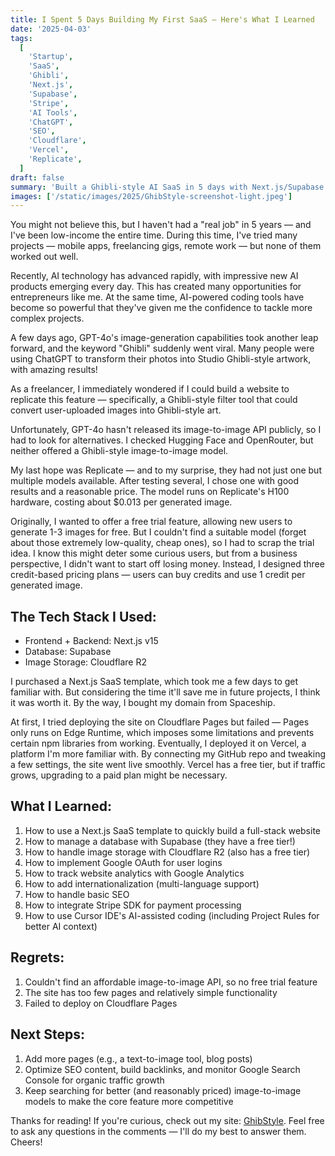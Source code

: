 ```yaml
---
title: I Spent 5 Days Building My First SaaS — Here's What I Learned
date: '2025-04-03'
tags:
  [
    'Startup',
    'SaaS',
    'Ghibli',
    'Next.js',
    'Supabase',
    'Stripe',
    'AI Tools',
    'ChatGPT',
    'SEO',
    'Cloudflare',
    'Vercel',
    'Replicate',
  ]
draft: false
summary: 'Built a Ghibli-style AI SaaS in 5 days with Next.js/Supabase. Mastered Stripe integration & SEO. No free tier due to API costs.'
images: ['/static/images/2025/GhibStyle-screenshot-light.jpeg']
---
```


You might not believe this, but I haven't had a "real job" in 5 years — and I've been low-income the entire time. During this time, I've tried many projects — mobile apps, freelancing gigs, remote work — but none of them worked out well.

Recently, AI technology has advanced rapidly, with impressive new AI products emerging every day. This has created many opportunities for entrepreneurs like me. At the same time, AI-powered coding tools have become so powerful that they've given me the confidence to tackle more complex projects.

A few days ago, GPT-4o's image-generation capabilities took another leap forward, and the keyword "Ghibli" suddenly went viral. Many people were using ChatGPT to transform their photos into Studio Ghibli-style artwork, with amazing results!

As a freelancer, I immediately wondered if I could build a website to replicate this feature — specifically, a Ghibli-style filter tool that could convert user-uploaded images into Ghibli-style art.

Unfortunately, GPT-4o hasn't released its image-to-image API publicly, so I had to look for alternatives. I checked Hugging Face and OpenRouter, but neither offered a Ghibli-style image-to-image model.

My last hope was Replicate — and to my surprise, they had not just one but multiple models available. After testing several, I chose one with good results and a reasonable price. The model runs on Replicate's H100 hardware, costing about $0.013 per generated image.

Originally, I wanted to offer a free trial feature, allowing new users to generate 1-3 images for free. But I couldn't find a suitable model (forget about those extremely low-quality, cheap ones), so I had to scrap the trial idea. I know this might deter some curious users, but from a business perspective, I didn't want to start off losing money. Instead, I designed three credit-based pricing plans — users can buy credits and use 1 credit per generated image.

## The Tech Stack I Used:

- Frontend + Backend: Next.js v15
- Database: Supabase
- Image Storage: Cloudflare R2

I purchased a Next.js SaaS template, which took me a few days to get familiar with. But considering the time it'll save me in future projects, I think it was worth it. By the way, I bought my domain from Spaceship.

At first, I tried deploying the site on Cloudflare Pages but failed — Pages only runs on Edge Runtime, which imposes some limitations and prevents certain npm libraries from working. Eventually, I deployed it on Vercel, a platform I'm more familiar with. By connecting my GitHub repo and tweaking a few settings, the site went live smoothly. Vercel has a free tier, but if traffic grows, upgrading to a paid plan might be necessary.

## What I Learned:

1. How to use a Next.js SaaS template to quickly build a full-stack website
2. How to manage a database with Supabase (they have a free tier!)
3. How to handle image storage with Cloudflare R2 (also has a free tier)
4. How to implement Google OAuth for user logins
5. How to track website analytics with Google Analytics
6. How to add internationalization (multi-language support)
7. How to handle basic SEO
8. How to integrate Stripe SDK for payment processing
9. How to use Cursor IDE's AI-assisted coding (including Project Rules for better AI context)

## Regrets:

1. Couldn't find an affordable image-to-image API, so no free trial feature
2. The site has too few pages and relatively simple functionality
3. Failed to deploy on Cloudflare Pages

## Next Steps:

1. Add more pages (e.g., a text-to-image tool, blog posts)
2. Optimize SEO content, build backlinks, and monitor Google Search Console for organic traffic growth
3. Keep searching for better (and reasonably priced) image-to-image models to make the core feature more competitive

Thanks for reading! If you're curious, check out my site: [GhibStyle](https://ghibli-style.cc). Feel free to ask any questions in the comments — I'll do my best to answer them. Cheers!

